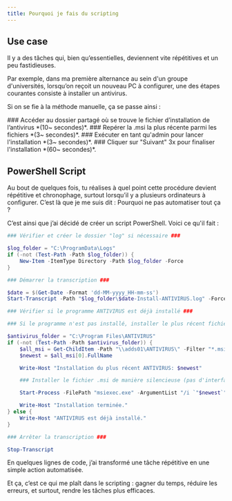 ```yaml
---
title: Pourquoi je fais du scripting
---
```


## Use case
Il y a des tâches qui, bien qu’essentielles, deviennent vite répétitives et un peu fastidieuses. 

Par exemple, dans ma première alternance au sein d'un groupe d'universités, lorsqu’on reçoit un nouveau PC à configurer, une des étapes courantes consiste à installer un antivirus. 

Si on se fie à la méthode manuelle, ça se passe ainsi :

<Steps>
  <Step>
    ### Accéder au dossier partagé 
    où se trouve le fichier d’installation de l’antivirus *(10~ secondes)*. 
  </Step>
  <Step>
    ### Repérer la .msi la plus récente
    parmi les fichiers *(3~ secondes)*.
  </Step>
  <Step>
    ### Exécuter en tant qu'admin 
    pour lancer l'installation *(3~ secondes)*.
  </Step>
  <Step>
    ### Cliquer sur "Suivant" 3x
    pour finaliser l'installation *(60~ secondes)*.
  </Step>
</Steps>

## PowerShell Script

Au bout de quelques fois, tu réalises à quel point cette procédure devient répétitive et chronophage, surtout lorsqu’il y a plusieurs ordinateurs à configurer. C’est là que je me suis dit : Pourquoi ne pas automatiser tout ça ?

C’est ainsi que j’ai décidé de créer un script PowerShell. Voici ce qu'il fait :

```ps1 {title="silentinstall.ps1"}
### Vérifier et créer le dossier "log" si nécessaire ###

$log_folder = "C:\ProgramData\Logs"
if (-not (Test-Path -Path $log_folder)) {
    New-Item -ItemType Directory -Path $log_folder -Force
}

### Démarrer la transcription ###

$date = $(Get-Date -Format 'dd-MM-yyyy_HH-mm-ss')
Start-Transcript -Path "$log_folder\$date-Install-ANTIVIRUS.log" -Force

### Vérifier si le programme ANTIVIRUS est déjà installé ###

### Si le programme n'est pas installé, installer le plus récent fichier .msi ###

$antivirus_folder = "C:\Program Files\ANTIVIRUS"
if (-not (Test-Path -Path $antivirus_folder)) {
    $all_msi = Get-ChildItem -Path "\\adds01\ANTIVIRUS\" -Filter "*.msi" | Sort-Object LastWriteTime -Descending
    $newest = $all_msi[0].FullName

    Write-Host "Installation du plus récent ANTIVIRUS: $newest"

    ### Installer le fichier .msi de manière silencieuse (pas d'interface graphique) ###

    Start-Process -FilePath "msiexec.exe" -ArgumentList "/i `"$newest`" /qn" -Wait

    Write-Host "Installation terminée."
} else {
    Write-Host "ANTIVIRUS est déjà installé."
}

### Arrêter la transcription ###

Stop-Transcript

```

En quelques lignes de code, j’ai transformé une tâche répétitive en une simple action automatisée. 

Et ça, c’est ce qui me plaît dans le scripting : gagner du temps, réduire les erreurs, et surtout, rendre les tâches plus efficaces.